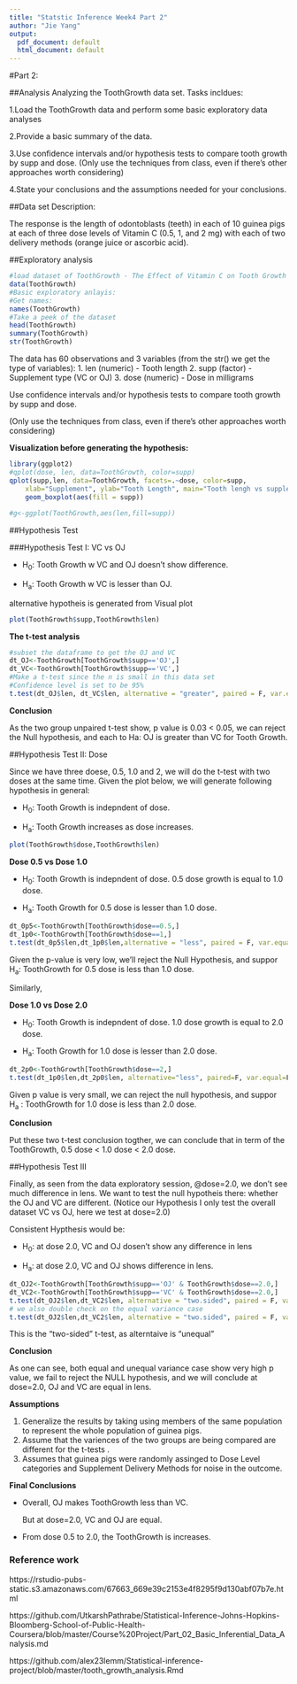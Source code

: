 ```yaml
---
title: "Statstic Inference Week4 Part 2"
author: "Jie Yang"
output:
  pdf_document: default
  html_document: default
---
```


#Part 2:

##Analysis
Analyzing the ToothGrowth data set. Tasks incldues:

1.Load the ToothGrowth data and perform some basic exploratory data analyses

2.Provide a basic summary of the data.

3.Use confidence intervals and/or hypothesis tests to compare tooth growth by supp and dose. (Only use the techniques from class, even if there's other approaches worth considering)

4.State your conclusions and the assumptions needed for your conclusions.

##Data set Description:

The response is the length of odontoblasts (teeth) in each of 10 guinea pigs at each of three dose levels of Vitamin C (0.5, 1, and 2 mg) with each of two delivery methods (orange juice or ascorbic acid).

##Exploratory analysis

```r
#load dataset of ToothGrowth - The Effect of Vitamin C on Tooth Growth in Guinea Pigs
data(ToothGrowth)
#Basic exploratory anlayis:
#Get names:
names(ToothGrowth)
#Take a peek of the dataset
head(ToothGrowth)
summary(ToothGrowth)
str(ToothGrowth)
```

The data has 60 observations and 3 variables (from the str() we get the type of variables): 1. len (numeric) - Tooth length 2. supp (factor) - Supplement type (VC or OJ) 3. dose (numeric) - Dose in milligrams

Use confidence intervals and/or hypothesis tests to compare tooth growth by supp and dose. 

(Only use the techniques from class, even if there's other approaches worth considering)

**Visualization before generating the hypothesis:**
```r
library(ggplot2)
#qplot(dose, len, data=ToothGrowth, color=supp)
qplot(supp,len, data=ToothGrowth, facets=.~dose, color=supp,
    xlab="Supplement", ylab="Tooth Length", main="Tooth lengh vs supplement types by Dose w qplot")+
    geom_boxplot(aes(fill = supp))
    
#g<-ggplot(ToothGrowth,aes(len,fill=supp))
```

##Hypothesis Test 

###Hypothesis Test I: VC vs OJ

* H<sub>0</sub>: Tooth Growth w VC and OJ doesn't show difference. 

* H<sub>a</sub>: Tooth Growth w VC is lesser than OJ.

alternative hypotheis is generated from Visual plot 

```r
plot(ToothGrowth$supp,ToothGrowth$len)
```

**The t-test analysis**
```r
#subset the dataframe to get the OJ and VC
dt_OJ<-ToothGrowth[ToothGrowth$supp=='OJ',]
dt_VC<-ToothGrowth[ToothGrowth$supp=='VC',]
#Make a t-test since the n is small in this data set
#Confidence level is set to be 95%
t.test(dt_OJ$len, dt_VC$len, alternative = "greater", paired = F, var.equal = F,conf.level = 0.95)
```
**Conclusion**

As the two group unpaired t-test show, p value is 0.03 < 0.05, we can reject the Null hypothesis, and each to Ha: OJ is greater than VC for Tooth Growth.  

##Hypothesis Test II: Dose 

Since we have three doese, 0.5, 1.0 and 2, we will do the t-test with two doses at the same time.
Given the plot below, we will generate following hypothesis in general:

* H<sub>0</sub>: Tooth Growth is indepndent of dose.

* H<sub>a</sub>: Tooth Growth increases as dose increases.

```r
plot(ToothGrowth$dose,ToothGrowth$len)
```

**Dose 0.5 vs Dose 1.0**

* H<sub>0</sub>: Tooth Growth is indepndent of dose. 0.5 dose growth is equal to 1.0 dose.

* H<sub>a</sub>: Tooth Growth for 0.5 dose is lesser than 1.0 dose.

```r
dt_0p5<-ToothGrowth[ToothGrowth$dose==0.5,]
dt_1p0<-ToothGrowth[ToothGrowth$dose==1,]
t.test(dt_0p5$len,dt_1p0$len,alternative = "less", paired = F, var.equal = F, conf.level = 0.95)
```
Given the p-value is very low, we'll reject the Null Hypothesis, and suppor H<sub>a</sub>: ToothGrowth for 0.5 dose is less than 1.0 dose. 

Similarly, 

**Dose 1.0 vs Dose 2.0**

* H<sub>0</sub>: Tooth Growth is indepndent of dose. 1.0 dose growth is equal to 2.0 dose.

* H<sub>a</sub>: Tooth Growth for 1.0 dose is lesser than 2.0 dose.

```r
dt_2p0<-ToothGrowth[ToothGrowth$dose==2,]
t.test(dt_1p0$len,dt_2p0$len, alternative="less", paired=F, var.equal=F, conf.level=0.95)
```

Given p value is very small, we can reject the null hypothesis, and suppor H<sub>a</sub> : ToothGrowth for 1.0 dose is less than 2.0 dose. 

**Conclusion**

Put these two t-test conclusion togther, we can conclude that in term of the ToothGrowth, 0.5 dose < 1.0 dose < 2.0 dose.

##Hypothesis Test III

Finally, as seen from the data exploratory session, @dose=2.0, we don't see much difference in lens. We want to test the null hypotheis there: whether the OJ and VC are different. (Notice our Hypothesis I only test the overall dataset VC vs OJ, here we test at dose=2.0)

Consistent Hypthesis would be:

* H<sub>0</sub>: at dose 2.0, VC and OJ dosen't show any difference in lens

* H<sub>a</sub>: at dose 2.0, VC and OJ shows difference in lens.

```r
dt_OJ2<-ToothGrowth[ToothGrowth$supp=='OJ' & ToothGrowth$dose==2.0,]
dt_VC2<-ToothGrowth[ToothGrowth$supp=='VC' & ToothGrowth$dose==2.0,]
t.test(dt_OJ2$len,dt_VC2$len, alternative = "two.sided", paired = F, var.equal = F, conf.level = 0.95)
# we also double check on the equal variance case
t.test(dt_OJ2$len,dt_VC2$len, alternative = "two.sided", paired = F, var.equal = T, conf.level = 0.95)
```

This is the "two-sided" t-test, as alterntaive is "unequal"

**Conclusion**

As one can see, both equal and unequal variance case show very high p value, we fail to reject the NULL hypothesis, and we will conclude at dose=2.0, OJ and VC are equal in lens. 

**Assumptions**

1. Generalize the results by taking using members of the same population to represent the whole population of guinea pigs.
2. Assume that the variences of the two groups are being compared are different for the t-tests .
3. Assumes that guinea pigs were randomly assinged to Dose Level categories and Supplement Delivery Methods for noise in the outcome.

**Final Conclusions**

* Overall, OJ makes ToothGrowth less than VC.

    But at dose=2.0, VC and OJ are equal.

* From dose 0.5 to 2.0, the ToothGrowth is increases. 


### Reference work

https://rstudio-pubs-static.s3.amazonaws.com/67663_669e39c2153e4f8295f9d130abf07b7e.html

https://github.com/UtkarshPathrabe/Statistical-Inference-Johns-Hopkins-Bloomberg-School-of-Public-Health-Coursera/blob/master/Course%20Project/Part_02_Basic_Inferential_Data_Analysis.md

https://github.com/alex23lemm/Statistical-inference-project/blob/master/tooth_growth_analysis.Rmd

